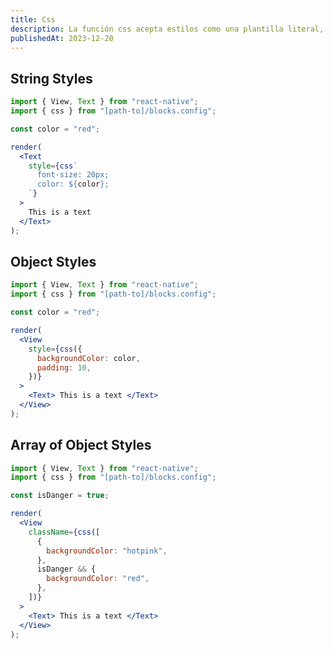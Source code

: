 ```yaml
---
title: Css
description: La función css acepta estilos como una plantilla literal, objeto o matriz de objetos y devuelve estilos aceptados por cualquier componente de react-native.
publishedAt: 2023-12-20
---
```


## String Styles

```jsx
import { View, Text } from "react-native";
import { css } from "[path-to]/blocks.config";

const color = "red";

render(
  <Text
    style={css`
      font-size: 20px;
      color: ${color};
    `}
  >
    This is a text
  </Text>
);
```

## Object Styles

```jsx
import { View, Text } from "react-native";
import { css } from "[path-to]/blocks.config";

const color = "red";

render(
  <View
    style={css({
      backgroundColor: color,
      padding: 10,
    })}
  >
    <Text> This is a text </Text>
  </View>
);
```

## Array of Object Styles

```jsx
import { View, Text } from "react-native";
import { css } from "[path-to]/blocks.config";

const isDanger = true;

render(
  <View
    className={css([
      {
        backgroundColor: "hotpink",
      },
      isDanger && {
        backgroundColor: "red",
      },
    ])}
  >
    <Text> This is a text </Text>
  </View>
);
```
